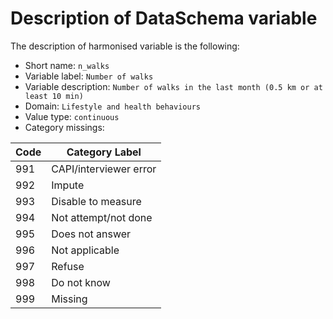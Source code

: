 # Description of DataSchema variable

The description of harmonised variable is the following:


* Short name: `n_walks`
* Variable label: `Number of walks`
* Variable description: `Number of walks in the last month (0.5 km or at least 10 min)`
* Domain: `Lifestyle and health behaviours`
* Value type: `continuous`
* Category missings: 

**Code** | **Category Label**
----| ------------------
991 | CAPI/interviewer error
992 | Impute
993 | Disable to measure
994 | Not attempt/not done
995 | Does not answer
996 | Not applicable
997 | Refuse
998 | Do not know
999 | Missing

